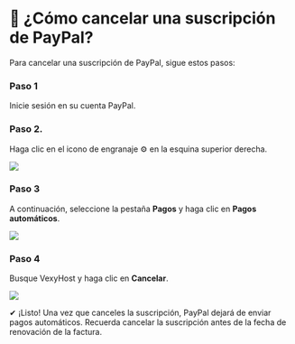 # 🚫 ¿Cómo cancelar una suscripción de PayPal?


Para cancelar una suscripción de PayPal, sigue estos pasos:

<Steps>

### Paso 1
Inicie sesión en su cuenta PayPal.

### Paso 2.
Haga clic en el icono de engranaje ⚙ en la esquina superior derecha.

![](https://i.imgur.com/i4VGaQv.png)

### Paso 3
A continuación, seleccione la pestaña **Pagos** y haga clic en **Pagos automáticos**.

![](https://i.imgur.com/QtOyMik.png)

### Paso 4
Busque VexyHost y haga clic en **Cancelar**.

![](https://i.imgur.com/wNTp29K.png)

</Steps>


✔ ¡Listo! Una vez que canceles la suscripción, PayPal dejará de enviar pagos automáticos. Recuerda cancelar la suscripción antes de la fecha de renovación de la factura.
